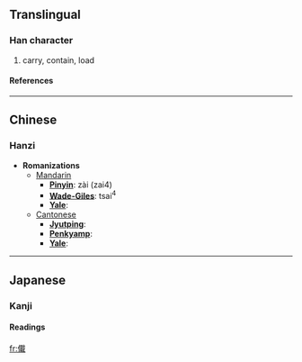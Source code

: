 {{see|傤}}

==Translingual==
===Han character===
{{Han char|rad=人|as=13|sn=15|four=|canj=人十戈十 (OJIJ)}}
# carry, contain, load
====References====
{{Han ref|kx=0119.231|dkj=01210|hdz=10223.100|uh=510E|ud=20750}}
----

==Chinese==
===Hanzi===


* '''Romanizations'''
** [[Mandarin]]
*** '''[[Pinyin]]''': zài (zai4)
*** '''[[Wade-Giles]]''': tsai<sup>4</sup>
*** '''[[Yale]]''': 
**[[Cantonese]]
***'''[[Jyutping]]''':
***'''[[Penkyamp]]''': 
***'''[[Yale]]''': 


----
==Japanese==
===Kanji===
{{ja-kanji|grade=|rs=人13}}
====Readings====
{{ja-readings|on=[[さい]] (sai)|kun=[[のせる]] (noseru)}}




[[fr:儎]]